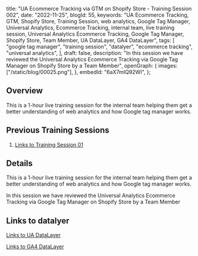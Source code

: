   title:
    "UA Ecommerce Tracking via GTM on Shopify Store - Training Session 002",
  date: "2022-11-25",
  blogId: 55,
  keywords:
    "UA Ecommerce Tracking, GTM, Shopify Store, Training Session, web analytics, Google Tag Manager, Universal Analytics, Ecommerce Tracking, internal team, live training session, Universal Analytics Ecommerce Tracking, Google Tag Manager, Shopify Store, Team Member, UA DataLayer, GA4 DataLayer",
  tags: [
    "google tag manager",
    "training session",
    "datalyer",
    "ecommerce tracking",
    "universal analytics",
  ],
  draft: false,
  description:
    "In this session we have reviewed the Universal Analytics Ecommerce Tracking via Google Tag Manager on Shopify Store by a Team Member",
  openGraph: {
    images: ["/static/blog/00025.png"],
  },
  embedId: "6aX7mIQ92WI",
};

## Overview

This is a 1-hour live training session for the internal team helping them get a better understanding of web analytics and how Google tag manager works.

## Previous Training Sessions

1. [Links to Training Session 01](https://trackingacademy.com/blog/google-tag-manager/training-session-001)

## Details

This is a 1-hour live training session for the internal team helping them get a better understanding of web analytics and how Google tag manager works.

In this session we have reviewed the Universal Analytics Ecommerce Tracking via Google Tag Manager on Shopify Store by a Team Member

## Links to datalyer

[Links to UA DataLayer](https://developers.google.com/analytics/devguides/collection/ua/gtm/enhanced-ecommerce)

[Links to GA4 DataLayer](https://developers.google.com/analytics/devguides/collection/ga4/ecommerce?client_type=gtm)
